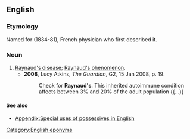 ==English==

===Etymology===
Named for {{w|Maurice Raynaud}} (1834-81), French physician who first described it.

===Noun===
{{en-noun|-|head=[[Raynaud]][[-'s|'s]]}}

# [[Raynaud's disease]]; [[Raynaud's phenomenon]].
#* '''2008''', Lucy Atkins, ''The Guardian'', G2, 15 Jan 2008, p. 19:
#*: Check for '''Raynaud's'''. This inherited autoimmune condition affects between 3% and 20% of the adult population {{...}}

====See also====
* [[Appendix:Special uses of possessives in English]]

[[Category:English eponyms]]
